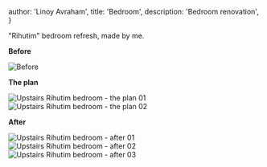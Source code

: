 

  author: 'Linoy Avraham',
  title: 'Bedroom',
  description: 'Bedroom renovation',
}


"Rihutim" bedroom refresh, made by me.

**Before**

<Image src={beforeGif} alt="Before" />

**The plan**

<Image src={upstairsRihutimBedroomThePlan01} alt="Upstairs Rihutim bedroom - the plan 01" />
<Image src={upstairsRihutimBedroomThePlan02} alt="Upstairs Rihutim bedroom - the plan 02" />


**After**

<Image src={upstairsRihutimBedroomAfter01} alt="Upstairs Rihutim bedroom - after 01" />
<Image src={upstairsRihutimBedroomAfter02} alt="Upstairs Rihutim bedroom - after 02" />
<Image src={upstairsRihutimBedroomAfter03} alt="Upstairs Rihutim bedroom - after 03" />

